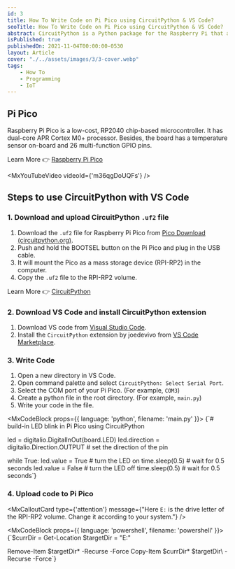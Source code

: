 ```yaml
---
id: 3
title: How To Write Code on Pi Pico using CircuitPython & VS Code?
seoTitle: How To Write Code on Pi Pico using CircuitPython & VS Code?
abstract: CircuitPython is a Python package for the Raspberry Pi that allows you to write code in Python. It is a Python package for the Raspberry Pi that allows you to write code in Python.
isPublished: true
publishedOn: 2021-11-04T00:00:00-0530
layout: Article
cover: "./../assets/images/3/3-cover.webp"
tags:
    - How To
    - Programming
    - IoT
---
```


## Pi Pico

Raspberry Pi Pico is a low-cost, RP2040 chip-based microcontroller. It has dual-core APR Cortex M0+ processor. Besides, the board has a temperature sensor on-board and 26 multi-function GPIO pins.

Learn More 👉 [Raspberry Pi Pico](https://www.raspberrypi.com/documentation/microcontrollers/raspberry-pi-pico.html)

<MxYouTubeVideo videoId={'m36qgDoUQFs'} />

## Steps to use CircuitPython with VS Code

### 1. Download and upload CircuitPython `.uf2` file

1. Download the `.uf2` file for Raspberry Pi Pico from [Pico Download (circuitpython.org)](https://circuitpython.org/board/raspberry_pi_pico/).
2. Push and hold the BOOTSEL button on the Pi Pico and plug in the USB cable.
3. It will mount the Pico as a mass storage device (RPI-RP2) in the computer.
4. Copy the `.uf2` file to the RPI-RP2 volume.

Learn More 👉 [CircuitPython](https://circuitpython.org/)

<MxImage alt="connect Pi Pico" src="./../assets/images/3/3-connect-pi-pico.png" orientation="horizontal" size="half" />

### 2. Download VS Code and install CircuitPython extension

1. Download VS code from [Visual Studio Code](https://code.visualstudio.com/).
2. Install the `CircuitPython` extension by joedevivo from [VS Code Marketplace](https://marketplace.visualstudio.com/items?itemName=joedevivo.vscode-circuitpython).

<MxImage alt="CircuitPython demo" src="./../assets/images/3/3-circuitpython-demo.gif" orientation="horizontal" size="full" />

### 3. Write Code

1. Open a new directory in VS Code.
2. Open command palette and select `CircuitPython: Select Serial Port`.
3. Select the COM port of your Pi Pico. (For example, `COM3`)
4. Create a python file in the root directory. (For example, `main.py`)
5. Write your code in the file.

<MxCodeBlock props={{ language: 'python', filename: 'main.py' }}>
{`# build-in LED blink in Pi Pico using CircuitPython


led = digitalio.DigitalInOut(board.LED)
led.direction = digitalio.Direction.OUTPUT # set the direction of the pin

while True:
    led.value = True # turn the LED on
    time.sleep(0.5) # wait for 0.5 seconds
    led.value = False # turn the LED off
    time.sleep(0.5) # wait for 0.5 seconds`}
</MxCodeBlock>

### 4. Upload code to Pi Pico

<MxCalloutCard
type={'attention'}
message={"Here `E:` is the drive letter of the RPI-RP2 volume. Change it according to your system."}
/>

<MxCodeBlock props={{ language: 'powershell', filename: 'powershell' }}>
{`$currDir = Get-Location
$targetDir = "E:"

Remove-Item $targetDir\* -Recurse -Force
Copy-Item $currDir\* $targetDir\ -Recurse -Force`}
</MxCodeBlock>
